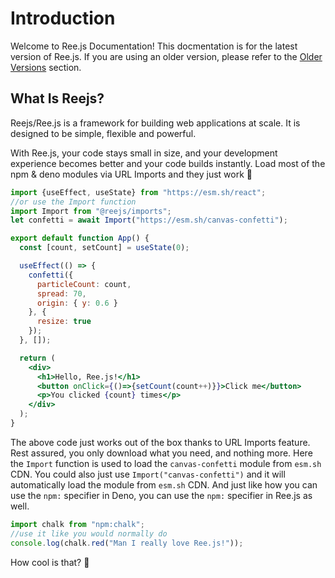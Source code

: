 # Introduction

Welcome to Ree.js Documentation! This docmentation is for the latest version of Ree.js. If you are using an older version, please refer to the
[Older Versions](#) section.

## What Is Reejs?

Reejs/Ree.js is a framework for building web applications at scale. It is designed to be simple, flexible and powerful.

With Ree.js, your code stays small in size, and your development experience becomes better and your code builds instantly.
Load most of the npm & deno modules via URL Imports and they just work 🚀

```jsx
import {useEffect, useState} from "https://esm.sh/react";
//or use the Import function
import Import from "@reejs/imports";
let confetti = await Import("https://esm.sh/canvas-confetti");

export default function App() {
  const [count, setCount] = useState(0);

  useEffect(() => {
    confetti({
      particleCount: count,
      spread: 70,
      origin: { y: 0.6 }
    }, {
      resize: true
    });
  }, []);

  return (
    <div>
      <h1>Hello, Ree.js!</h1>
      <button onClick={()=>{setCount(count++)}}>Click me</button>
      <p>You clicked {count} times</p>
    </div>
  );
}
```

The above code just works out of the box thanks to URL Imports feature. Rest assured, you only download what you need, and nothing more.
Here the `Import` function is used to load the `canvas-confetti` module from `esm.sh` CDN. You could also just use `Import("canvas-confetti")` and it will automatically load the module from `esm.sh` CDN.
And just like how you can use the `npm:` specifier in Deno, you can use the `npm:` specifier in Ree.js as well.

```js
import chalk from "npm:chalk";
//use it like you would normally do
console.log(chalk.red("Man I really love Ree.js!"));
```

How cool is that? 🤩
